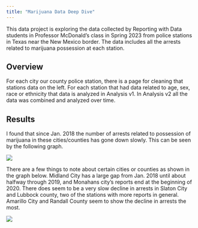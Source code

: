 ```yaml
---
title: "Marijuana Data Deep Dive"
---
```


This data project is exploring the data collected by Reporting with Data students in Professor McDonald's class in Spring 2023 from police stations in Texas near the New Mexico border. The data includes all the arrests related to marijuana possession at each station. 

## Overview
For each city our county police station, there is a page for cleaning that stations data on the left. For each station that had data related to age, sex, race or ethnicity that data is analyzed in Analysis v1. In Analysis v2 all the data was combined and analyzed over time. 

## Results
I found that since Jan. 2018 the number of arrests related to possession of marijuana in these cities/counties has gone down slowly. This can be seen by the following graph. 

![](figures/marijuana-all-plot.png)

There are a few things to note about certain cities or counties as shown in the graph below. Midland City has a large gap from Jan. 2018 until about halfway through 2019, and Monahans city's reports end at the beginning of 2020. There does seem to be a very slow decline in arrests in Slaton City and Lubbock county, two of the stations with more reports in general. Amarillo City and Randall County seem to show the decline in arrests the most. 

![](figures/by_station_plot.png)